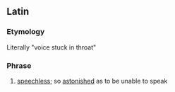 ==Latin==
===Etymology===
Literally "voice stuck in throat"

===Phrase===
{{head|la|phrase|head=[[vox#Latin|vōx]] [[fauces|faucibus]] [[haereo|haesit]]}}

# {{context|idiomatic|lang=la}} [[speechless]]; so [[astonish]]ed as to be unable to speak